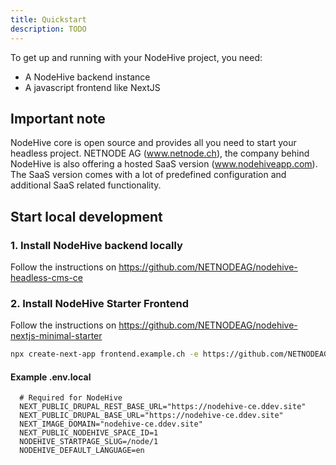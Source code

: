 ```yaml
---
title: Quickstart
description: TODO
---
```


To get up and running with your NodeHive project, you need:

- A NodeHive backend instance
- A javascript frontend like NextJS

## Important note

NodeHive core is open source and provides all you need to start your headless project. NETNODE AG (www.netnode.ch), the company behind NodeHive is also offering a hosted SaaS version (www.nodehiveapp.com). The SaaS version comes with a lot of predefined configuration and additional SaaS related functionality.

## Start local development

### 1. Install NodeHive backend locally

Follow the instructions on https://github.com/NETNODEAG/nodehive-headless-cms-ce

### 2. Install NodeHive Starter Frontend

Follow the instructions on https://github.com/NETNODEAG/nodehive-nextjs-minimal-starter

```bash
npx create-next-app frontend.example.ch -e https://github.com/NETNODEAG/nodehive-nextjs-minimal-starter/tree/main
```

#### Example .env.local

```
  # Required for NodeHive
  NEXT_PUBLIC_DRUPAL_REST_BASE_URL="https://nodehive-ce.ddev.site"
  NEXT_PUBLIC_DRUPAL_BASE_URL="https://nodehive-ce.ddev.site"
  NEXT_IMAGE_DOMAIN="nodehive-ce.ddev.site"
  NEXT_PUBLIC_NODEHIVE_SPACE_ID=1
  NODEHIVE_STARTPAGE_SLUG=/node/1
  NODEHIVE_DEFAULT_LANGUAGE=en
```

